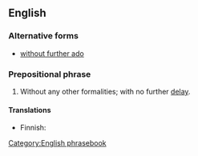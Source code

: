 ==English==

===Alternative forms===
* [[without further ado]]

===Prepositional phrase===
{{head|en|prepositional phrase}}

# {{lb|en|idiomatic}} Without any other formalities; with no further [[delay]].

====Translations====
{{trans-top|with no further ado}}
* Finnish: {{t|fi|[[ilman]] [[enempiä]] [[muodollisuuksia]]}}
{{trans-mid}}
{{trans-bottom}}

[[Category:English phrasebook]]